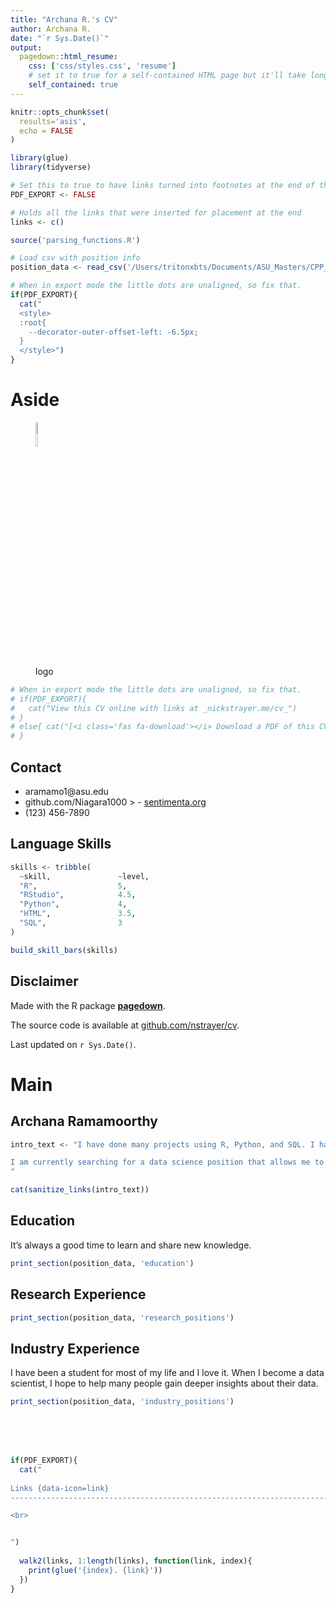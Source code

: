 ```yaml
---
title: "Archana R.'s CV"
author: Archana R.
date: "`r Sys.Date()`"
output:
  pagedown::html_resume:
    css: ['css/styles.css', 'resume']
    # set it to true for a self-contained HTML page but it'll take longer to render
    self_contained: true
---
```


```r
knitr::opts_chunk$set(
  results='asis', 
  echo = FALSE
)

library(glue)
library(tidyverse)

# Set this to true to have links turned into footnotes at the end of the document
PDF_EXPORT <- FALSE

# Holds all the links that were inserted for placement at the end
links <- c()

source('parsing_functions.R')

# Load csv with position info
position_data <- read_csv('/Users/tritonxbts/Documents/ASU_Masters/CPP_527_Fall_A/GitHub/cv2/CV/positions.csv')
```


```r
# When in export mode the little dots are unaligned, so fix that. 
if(PDF_EXPORT){
  cat("
  <style>
  :root{
    --decorator-outer-offset-left: -6.5px;
  }
  </style>")
}
```


Aside
================================================================================


![logo](/Users/tritonxbts/Documents/ASU_Masters/CPP_527_Fall_A/mochi-77c69d.jpg){width=10%, height=10%}

```r
# When in export mode the little dots are unaligned, so fix that. 
# if(PDF_EXPORT){
#   cat("View this CV online with links at _nickstrayer.me/cv_")
# } 
# else{ cat("[<i class='fas fa-download'></i> Download a PDF of this CV](https://github.com/nstrayer/cv/raw/master/strayer_cv.pdf)")
# }
```

Contact {#contact}
--------------------------------------------------------------------------------


- <i class="fa fa-envelope"></i> aramamo1@asu.edu
- <i class="fa fa-github"></i> github.com/Niagara1000
> - <i class="fa fa-link"></i> [sentimenta.org](http://sentimenta.org)
- <i class="fa fa-phone"></i> (123) 456-7890



Language Skills {#skills}
--------------------------------------------------------------------------------

```r
skills <- tribble(
  ~skill,               ~level,
  "R",                  5,
  "RStudio",            4.5,
  "Python",             4,
  "HTML",               3.5,
  "SQL",                3
)

build_skill_bars(skills)
```





Disclaimer {#disclaimer}
--------------------------------------------------------------------------------

Made with the R package [**pagedown**](https://github.com/rstudio/pagedown). 

The source code is available at [github.com/nstrayer/cv](https://github.com/nstrayer/cv).

Last updated on `r Sys.Date()`.




Main
================================================================================

Archana Ramamoorthy {#title}
--------------------------------------------------------------------------------


```r
intro_text <- "I have done many projects using R, Python, and SQL. I have also created my own [GitHub Page](niagara1000.github.io).

I am currently searching for a data science position that allows me to perform data visualization and ML to help people explore and deeply understand their data. 
"

cat(sanitize_links(intro_text))
```



Education {data-icon=graduation-cap data-concise=true}
--------------------------------------------------------------------------------

::: aside
It's always a good time to learn and share new knowledge. 
:::

```r
print_section(position_data, 'education')
```



Research Experience {data-icon=laptop}
--------------------------------------------------------------------------------

```r
print_section(position_data, 'research_positions')
```



Industry Experience {data-icon=suitcase}
--------------------------------------------------------------------------------

::: aside
I have been a student for most of my life and I love it. When I become a data scientist, I hope to help many people gain deeper insights about their data. 
:::

```r
print_section(position_data, 'industry_positions')
```

<br>
<br>
<br>



```r
if(PDF_EXPORT){
  cat("
  
Links {data-icon=link}
--------------------------------------------------------------------------------

<br>


")
  
  walk2(links, 1:length(links), function(link, index){
    print(glue('{index}. {link}'))
  })
}
```


